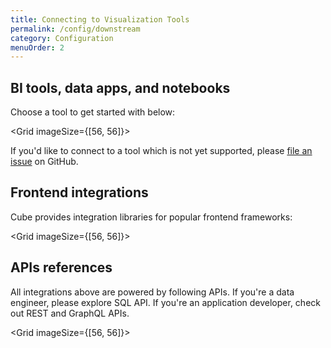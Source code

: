```yaml
---
title: Connecting to Visualization Tools
permalink: /config/downstream
category: Configuration
menuOrder: 2
---
```


## BI tools, data apps, and notebooks

Choose a tool to get started with below:

<Grid imageSize={[56, 56]}>
  <GridItem
    url="downstream/superset"
    imageUrl=""
    title="Superset / Preset"
  />
  <GridItem
    url="downstream/jupyter"
    imageUrl=""
    title="Jupyter"
  />
  <GridItem
    url="downstream/streamlit"
    imageUrl=""
    title="Streamlit"
  />
  <GridItem
    url="downstream/hex"
    imageUrl=""
    title="Hex"
  />
</Grid>

<InfoBox>
  If you'd like to connect to a tool which is not yet supported,
  please <a href="https://github.com/cube-js/cube.js/issues">file an issue</a> on GitHub.
</InfoBox>

## Frontend integrations

Cube provides  integration libraries for popular frontend frameworks:

<Grid imageSize={[56, 56]}>
  <GridItem
    url="frontend-introduction/react"
    imageUrl=""
    title="React"
  />
  <GridItem
    url="frontend-introduction/angular"
    imageUrl=""
    title="Angular"
  />
  <GridItem
    url="frontend-introduction/vue"
    imageUrl=""
    title="Vue"
  />
</Grid>

## APIs references

All integrations above are powered by following APIs. If you're a data engineer, please explore SQL API. If you're an application developer, check out REST and GraphQL APIs.

<Grid imageSize={[56, 56]}>
  <GridItem
    url="backend/sql"
    imageUrl=""
    title="SQL API"
  />
  <GridItem
    url="rest-api"
    imageUrl=""
    title="REST API"
  />
  <GridItem
    url="backend/graphql"
    imageUrl=""
    title="GraphQL API"
  />
</Grid>
